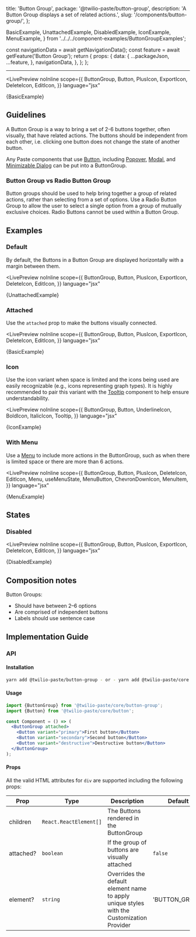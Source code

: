   title: 'Button Group',
  package: '@twilio-paste/button-group',
  description: 'A Button Group displays a set of related actions.',
  slug: '/components/button-group/',
};


  BasicExample,
  UnattachedExample,
  DisabledExample,
  IconExample,
  MenuExample,
} from '../../../component-examples/ButtonGroupExamples';


  const navigationData = await getNavigationData();
  const feature = await getFeature('Button Group');
  return {
    props: {
      data: {
        ...packageJson,
        ...feature,
      },
      navigationData,
    },
  };
};

<NormalizedComponentHeader
  categoryRoute={SidebarCategoryRoutes.COMPONENTS}
  githubUrl="https://github.com/twilio-labs/paste/tree/main/packages/paste-core/components/button-group"
  storybookUrl="/?path=/story/components-button-group--attached"
  data={props.data}
  description={meta.description}
/>

---

<contentwrapper>

<PageAside data={mdxHeadings} />

<content>

<LivePreview
  noInline
  scope={{
    ButtonGroup,
    Button,
    PlusIcon,
    ExportIcon,
    DeleteIcon,
    EditIcon,
  }}
  language="jsx"
>
  {BasicExample}
</LivePreview>

## Guidelines

A Button Group is a way to bring a set of 2-6 buttons together, often visually, that have related actions. The buttons should be independent from each other, i.e. clicking one button does not change the state of another button.

Any Paste components that use [Button](/components/button), including [Popover](/components/popover), [Modal](/components/modal), and [Minimizable Dialog](/components/minimizable-dialog) can be put into a ButtonGroup.

### Button Group vs Radio Button Group

Button groups should be used to help bring together a group of related actions, rather than selecting from a set of options. Use a Radio Button Group to allow the user to select a single option from a group of mutually exclusive choices. Radio Buttons cannot be used within a Button Group.

## Examples

### Default

By default, the Buttons in a Button Group are displayed horizontally with a margin between them.

<LivePreview
  noInline
  scope={{
    ButtonGroup,
    Button,
    PlusIcon,
    ExportIcon,
    DeleteIcon,
    EditIcon,
  }}
  language="jsx"
>
  {UnattachedExample}
</LivePreview>

### Attached

Use the `attached` prop to make the buttons visually connected.

<LivePreview
  noInline
  scope={{
    ButtonGroup,
    Button,
    PlusIcon,
    ExportIcon,
    DeleteIcon,
    EditIcon,
  }}
  language="jsx"
>
  {BasicExample}
</LivePreview>

### Icon

Use the icon variant when space is limited and the icons being used are easily recognizable (e.g., icons representing graph types). It is highly recommended to pair this variant with the [Tooltip](/components/tooltip) component to help ensure understandability.

<LivePreview
  noInline
  scope={{
    ButtonGroup,
    Button,
    UnderlineIcon,
    BoldIcon,
    ItalicIcon,
    Tooltip,
  }}
  language="jsx"
>
  {IconExample}
</LivePreview>

### With Menu

Use a [Menu](/components/menu) to include more actions in the ButtonGroup, such as when there is limited space or there are more than 6 actions.

<LivePreview
  noInline
  scope={{
    ButtonGroup,
    Button,
    PlusIcon,
    DeleteIcon,
    EditIcon,
    Menu,
    useMenuState,
    MenuButton,
    ChevronDownIcon,
    MenuItem,
  }}
  language="jsx"
>
  {MenuExample}
</LivePreview>

## States

### Disabled

<LivePreview
  noInline
  scope={{
    ButtonGroup,
    Button,
    PlusIcon,
    ExportIcon,
    DeleteIcon,
    EditIcon,
  }}
  language="jsx"
>
  {DisabledExample}
</LivePreview>

## Composition notes

Button Groups:

- Should have between 2–6 options
- Are comprised of independent buttons
- Labels should use sentence case

## Implementation Guide

### API

#### Installation

```bash
yarn add @twilio-paste/button-group - or - yarn add @twilio-paste/core
```

#### Usage

```jsx
import {ButtonGroup} from '@twilio-paste/core/button-group';
import {Button} from '@twilio-paste/core/button';

const Component = () => (
  <ButtonGroup attached>
    <Button variant="primary">First button</Button>
    <Button variant="secondary">Second button</Button>
    <Button variant="destructive">Destructive button</Button>
  </ButtonGroup>
);
```

#### Props

All the valid HTML attributes for `div` are supported including the following props:

| Prop      | Type                   | Description                                                                               | Default        |
| --------- | ---------------------- | ----------------------------------------------------------------------------------------- | -------------- |
| children  | `React.ReactElement[]` | The Buttons rendered in the ButtonGroup                                                   |                |
| attached? | `boolean`              | If the group of buttons are visually attached                                             | `false`        |
| element?  | `string`               | Overrides the default element name to apply unique styles with the Customization Provider | 'BUTTON_GROUP' |

<ChangelogRevealer>
  <Changelog />
</ChangelogRevealer>

</content>

</contentwrapper>
